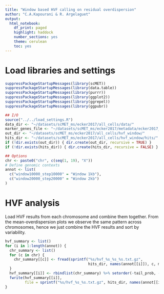```yaml
---
title: "Window based HVF calling on residual overdispersion"
author: "C.A.Kapourani & R. Argelaguet"
output: 
  html_notebook:
    df_print: paged
    highlight: haddock
    number_sections: yes
    theme: cerulean
    toc: yes
---
```


# Load libraries and settings
```r
suppressPackageStartupMessages(library(scMET))
suppressPackageStartupMessages(library(data.table))
suppressPackageStartupMessages(library(purrr))
suppressPackageStartupMessages(library(ggplot2))
suppressPackageStartupMessages(library(ggrepel))
suppressPackageStartupMessages(library(ggpubr))

## I/O
source("../../load_settings.R")
data_dir <- "~/datasets/scMET_ms/ecker2017/all_cells/data/"
marker_genes_file <- "~/datasets/scMET_ms/ecker2017/metadata/ecker2017_marker_genes.csv"
out_dir <- "~/datasets/scMET_ms/ecker2017/all_cells/hvf_window/"
hits_dir <- "~/datasets/scMET_ms/ecker2017/all_cells/hvf_window/hits/"
if (!dir.exists(out_dir)) { dir.create(out_dir, recursive = TRUE) }
if (!dir.exists(hits_dir)) { dir.create(hits_dir, recursive = FALSE) }

## Options
chr <- paste0("chr", c(seq(1, 19), "X"))
# Define genomic contexts
annot <- list(
  c("window10000_step10000" = "Window 1kb"),
  c("window20000_step20000" = "Window 2kb")
)
```


# HVF analysis
Load HVF results from each chromosome and combine them together. From the mean-overdispersion plots we observe the same pattern across chromosomes, hence we just combine the HVF results and sort by variability.
```r
hvf_summary <- list()
for (i in 1:length(annot)) {
  chr_summary <- list()
  for (c in chr) {
    chr_summary[[c]] <- fread(sprintf("%s/hvf_%s_%s_%s.txt.gz", 
                                      hits_dir, names(annot[[i]]), c, mode))
  }
  hvf_summary[[i]] <- rbindlist(chr_summary) %>% setorder(-tail_prob, -epsilon)
  fwrite(hvf_summary[[i]], 
         file = sprintf("%s/hvf_%s_%s.txt.gz", hits_dir, names(annot[[i]]), mode))
}
```

